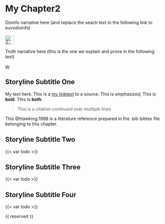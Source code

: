 # My Chapter2 {#sec-my-chapter}

<!-- This is a comment -->

\index{MyFirstKeyword}
\index{MyFirstKeyword!FirstSubtopic}
\index{MyFirstKeyword!SecondSubtopic}
\index{MySecondKeyword}
\index{MySecondKeyword!FirstSubtopic}
\index{MySecondKeyword!SecondSubtopic}

::: {.callout-caution title="Myth"}
Disinfo narrative here (and replace the seach text in the following link to euvsdisinfo)
[<br></br>![Explain the link in this ALT Text](../all_common_img/EUvsDisinfo_400x240.jpg){height=2em}](https://euvsdisinfo.eu/disinformation-cases/?text=MyFirstKeyword+MySecondKeyword&disinfo_language[]=English&sort=relevance)
:::

::: {.callout-tip title="Truth"}
Truth narrative here (this is the one we explain and prove in the following text)
[<br></br>![Wikipedia](../all_common_img/Wikipedia.png){height=1em}](https://en.wikipedia.org/wiki/Mariupol_theatre_airstrike)
:::


## Storyline Subtitle One

My text here. This is a [my linktext](https://URL) to a source. This is *emphasized*, This is __bold__. This is __*both*__.  

> This is a citation
> continued over multiple lines

This @Hawking:1988 is a literature reference prepared in the .bib bibtex file belonging to this chapter. 


## Storyline Subtitle Two

<!-- {{< lipsum 2 >}} is just a placeholder for dummy text -->
{{< var todo >}}

## Storyline Subtitle Three

{{< var todo >}}

## Storyline Subtitle Four

{{< var todo >}}








{{ reserved }}

